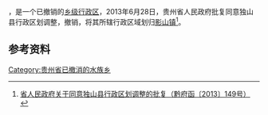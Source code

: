 '''{{PAGENAMEBASE}}'''，是{{PRC admin/fullname|52/27/26}}一个已撤销的[[乡级行政区|乡级行政区]]，2013年6月28日，贵州省人民政府批复同意独山县行政区划调整，撤销{{PAGENAMEBASE}}，将其所辖行政区域划归[[影山镇|影山镇]]<ref>[http://www.gzgov.gov.cn/xxgk/zfxxgkpt/szfxxgkml/201507/t20150703_304595.html 省人民政府关于同意独山县行政区划调整的批复（黔府函〔2013〕149号）] {{webarchive|url=https://web.archive.org/web/20170831045609/http://www.gzgov.gov.cn/xxgk/zfxxgkpt/szfxxgkml/201507/t20150703_304595.html |date=2017-08-31 }}</ref>。

== 参考资料 ==

{{reflist}}

{{行政区划小作品}}

[[Category:贵州省已撤消的水族乡|Category:贵州省已撤消的水族乡]]